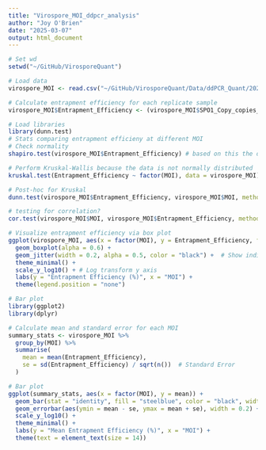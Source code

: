 ```yaml
---
title: "Virospore_MOI_ddpcr_analysis"
author: "Joy O'Brien"
date: "2025-03-07"
output: html_document
---
```


```r
# Set wd
setwd("~/GitHub/VirosporeQuant")
```

```r
# Load data
virospore_MOI <- read.csv("~/GitHub/VirosporeQuant/Data/ddPCR_Quant/20250306_SPO1_Delta6_MOI_ddPCR.csv")
```

```r
# Calculate entrapment efficiency for each replicate sample
virospore_MOI$Entrapment_Efficiency <- (virospore_MOI$SPO1_Copy_copies_ul / virospore_MOI$Bacillus_Copy) * 100

```

```r
# Load libraries
library(dunn.test)
# Stats comparing entrapment efficieny at different MOI
# Check normality
shapiro.test(virospore_MOI$Entrapment_Efficiency) # based on this the data is not normally distributed

# Perform Kruskal-Wallis because the data is not normally distributed
kruskal.test(Entrapment_Efficiency ~ factor(MOI), data = virospore_MOI)

# Post-hoc for Kruskal
dunn.test(virospore_MOI$Entrapment_Efficiency, virospore_MOI$MOI, method = "bonferroni")
```

```r
# testing for correlation?
cor.test(virospore_MOI$MOI, virospore_MOI$Entrapment_Efficiency, method = "spearman")  # Use Spearman for non-linear relationships

```
```r
# Visualize entrapment efficiency via box plot
ggplot(virospore_MOI, aes(x = factor(MOI), y = Entrapment_Efficiency, fill = factor(MOI))) +
  geom_boxplot(alpha = 0.6) +
  geom_jitter(width = 0.2, alpha = 0.5, color = "black") +  # Show individual replicates
  theme_minimal() +
  scale_y_log10() + # Log transform y axis
  labs(y = "Entrapment Efficiency (%)", x = "MOI") +
  theme(legend.position = "none")

```

```r
# Bar plot
library(ggplot2)
library(dplyr)

# Calculate mean and standard error for each MOI
summary_stats <- virospore_MOI %>%
  group_by(MOI) %>%
  summarise(
    mean = mean(Entrapment_Efficiency),
    se = sd(Entrapment_Efficiency) / sqrt(n())  # Standard Error
  )

# Bar plot
ggplot(summary_stats, aes(x = factor(MOI), y = mean)) +
  geom_bar(stat = "identity", fill = "steelblue", color = "black", width = 0.6) +
  geom_errorbar(aes(ymin = mean - se, ymax = mean + se), width = 0.2) +
  scale_y_log10() +
  theme_minimal() +
  labs(y = "Mean Entrapment Efficiency (%)", x = "MOI") +
  theme(text = element_text(size = 14))

```

